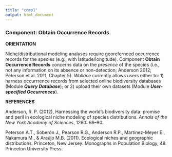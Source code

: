 ```yaml
---
title: "comp1"
output: html_document
---
```


### **Component: Obtain Occurrence Records**

**ORIENTATION**

Niche/distributional modeling analyses require georefernced occurrence records for the species (e.g., with latitude/longitude). Component **Obtain Occurrence Records** concerns data on the *presence* of the species (i.e., not any information on its absence or non-detection; Anderson 2012; Peterson et al. 2011, Chapter 5). *Wallace* currently allows users either to: 1) harness occurrrence records from selected online biodiversity databases (Module ***Query Database***); or 2) upload their own datasets (Module ***User-specified Occurrences***).

**REFERENCES**

Anderson, R. P. (2012), Harnessing the world's biodiversity data: promise and peril in ecological niche modeling of species distributions. *Annals of the New York Academy of Sciences*, 1260: 66–80.

Peterson A.T., Soberón J., Pearson R.G., Anderson R.P., Martinez-Meyer E., Nakamura M., & Araújo M.B. (2011). Ecological niches and geographic distributions. Princeton, New Jersey: Monographs in Population Biology, 49. Princeton University Press.
